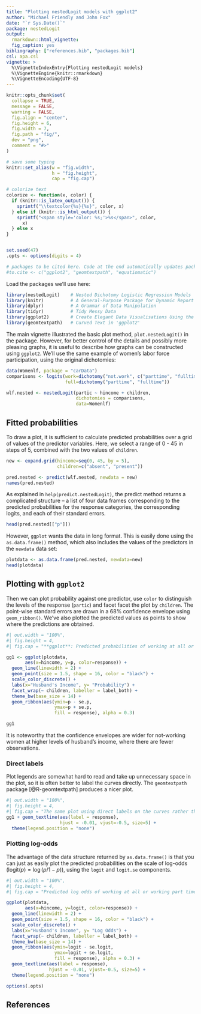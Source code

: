 ```yaml
---
title: "Plotting nestedLogit models with ggplot2"
author: "Michael Friendly and John Fox"
date: "`r Sys.Date()`"
package: nestedLogit
output:
  rmarkdown::html_vignette:
  fig_caption: yes
bibliography: ["references.bib", "packages.bib"]
csl: apa.csl
vignette: >
  %\VignetteIndexEntry{Plotting nestedLogit models}
  %\VignetteEngine{knitr::rmarkdown}
  %\VignetteEncoding{UTF-8}
---
```


```r
knitr::opts_chunk$set(
  collapse = TRUE,
  message = FALSE,
  warning = FALSE,
  fig.align = "center",
  fig.height = 6,
  fig.width = 7,
  fig.path = "fig/",
  dev = "png",
  comment = "#>"
)

# save some typing
knitr::set_alias(w = "fig.width",
                 h = "fig.height",
                 cap = "fig.cap")

# colorize text
colorize <- function(x, color) {
  if (knitr::is_latex_output()) {
    sprintf("\\textcolor{%s}{%s}", color, x)
  } else if (knitr::is_html_output()) {
    sprintf("<span style='color: %s;'>%s</span>", color,
      x)
  } else x
}


set.seed(47)
.opts <- options(digits = 4)

# packages to be cited here. Code at the end automatically updates packages.bib
#to.cite <- c("ggplot2", "geomtextpath", "equatiomatic")
```

Load the packages we'll use here:
```r
library(nestedLogit)    # Nested Dichotomy Logistic Regression Models
library(knitr)          # A General-Purpose Package for Dynamic Report Generation in R
library(dplyr)          # A Grammar of Data Manipulation
library(tidyr)          # Tidy Messy Data
library(ggplot2)        # Create Elegant Data Visualisations Using the Grammar of Graphics
library(geomtextpath)   # Curved Text in 'ggplot2'
```

The main vignette illustrated the basic plot method, `plot.nestedLogit()` in the package.
However, for better control of the details and possibly more pleasing graphs,
it is useful to describe how graphs can be constructed using `ggplot2`. We'll use the
same example of women's labor force participation, using the original dichotomies:

```r
data(Womenlf, package = "carData")
comparisons <- logits(work=dichotomy("not.work", c("parttime", "fulltime")),
                      full=dichotomy("parttime", "fulltime"))

wlf.nested <- nestedLogit(partic ~ hincome + children,
                          dichotomies = comparisons,
                          data=Womenlf)
```

## Fitted probabilities
To draw a plot, it is sufficient to calculate predicted probabilities over a grid of
values of the predictor variables. Here, we select a range of 0 - 45 in steps of 5,
combined with the two values of `children`.

```r
new <- expand.grid(hincome=seq(0, 45, by = 5),
                   children=c("absent", "present"))

pred.nested <- predict(wlf.nested, newdata = new)
names(pred.nested)
```

As explained in `help(predict.nestedLogit)`, the predict method returns a complicated structure --
a list of four data frames corresponding to the predicted probabilities for the response categories,
the corresponding logits, and each of their standard errors. 

```r
head(pred.nested[["p"]])
```

However, `ggplot` wants the data in long format. 
This is easily done using the `as.data.frame()` method, which also includes the values of the predictors in the `newdata` data set:

```r
plotdata <- as.data.frame(pred.nested, newdata=new)
head(plotdata)
```

## Plotting with `ggplot2`
Then we can plot probability against one predictor, use `color` to distinguish the levels of the response
(`partic`) and facet facet the plot by `children`. The point-wise standard errors are drawn
in a 68% confidence envelope using `geom_ribbon()`. We've also plotted the predicted values as points to
show where the predictions are obtained.
```r
#| out.width = "100%",
#| fig.height = 4,
#| fig.cap = "**ggplot**: Predicted probabilities of working at all or working part time or full time versus husband's income, by `children`"

gg1 <- ggplot(plotdata,
       aes(x=hincome, y=p, color=response)) +
  geom_line(linewidth = 2) +
  geom_point(size = 1.5, shape = 16, color = "black") +
  scale_color_discrete() +
  labs(x="Husband's Income", y= "Probability") +
  facet_wrap(~ children, labeller = label_both) +
  theme_bw(base_size = 14) +
  geom_ribbon(aes(ymin=p - se.p,
                  ymax=p + se.p,
                  fill = response), alpha = 0.3) 

gg1
```
It is noteworthy that the confidence envelopes are wider for not-working women at higher levels of husband's income, where there are fewer observations.

### Direct labels

Plot legends are somewhat hard to read and take up unnecessary space in the plot, so it is often better
to label the curves directly.  The `geomtextpath` package [@R-geomtextpath] produces a nicer plot.

```r
#| out.width = "100%",
#| fig.height = 4,
#| fig.cap = "The same plot using direct labels on the curves rather than a legend.`"
gg1 + geom_textline(aes(label = response), 
                    hjust = -0.01, vjust=-0.5, size=5) +
  theme(legend.position = "none")
```

### Plotting log-odds
The advantage of the data structure returned by `as.data.frame()` is that you can just as easily plot the predicted probabilities on the scale of log-odds
($\text{logit}(p) = \log(p / 1-p)$),
using the `logit` and
`logit.se` components.

```r
#| out.width = "100%",
#| fig.height = 4,
#| fig.cap = "Predicted log odds of working at all or working part time or full time versus husband's income, by `children`"

ggplot(plotdata,
       aes(x=hincome, y=logit, color=response)) +
  geom_line(linewidth = 2) +
  geom_point(size = 1.5, shape = 16, color = "black") +
  scale_color_discrete() +
  labs(x="Husband's Income", y= "Log Odds") +
  facet_wrap(~ children, labeller = label_both) +
  theme_bw(base_size = 14) +
  geom_ribbon(aes(ymin=logit - se.logit,
                  ymax=logit + se.logit,
                  fill = response), alpha = 0.3) +
  geom_textline(aes(label = response), 
                hjust = -0.01, vjust=-0.5, size=5) +
  theme(legend.position = "none")
```


```r
options(.opts)
```

## References


